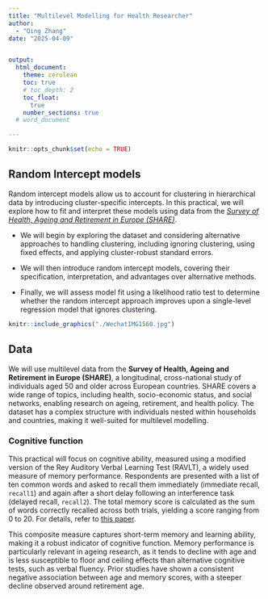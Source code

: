 ```yaml
---
title: "Multilevel Modelling for Health Researcher"
author:
  - "Qing Zhang"
date: "2025-04-09"


output: 
  html_document:
    theme: cerulean
    toc: true
    # toc_depth: 2
    toc_float:
      true
    number_sections: true
  # word_document

---
```


```r
knitr::opts_chunk$set(echo = TRUE)
```

## Random Intercept models

Random intercept models allow us to account for clustering in hierarchical data by introducing cluster-specific intercepts. In this practical, we will explore how to fit and interpret these models using data from the 
*[Survey of Health, Ageing and Retirement in Europe (SHARE)](https://share-eric.eu/)*.

 - We will begin by exploring the dataset and considering alternative approaches to handling clustering, including ignoring clustering, using fixed effects, and applying cluster-robust standard errors.

 - We will then introduce random intercept models, covering their specification, interpretation, and advantages over alternative methods.

 - Finally, we will assess model fit using a likelihood ratio test to determine whether the random intercept approach improves upon a single-level regression model that ignores clustering.


```r
knitr::include_graphics("./WechatIMG1560.jpg")
```

## Data
We will use multilevel data from the **Survey of Health, Ageing and Retirement in Europe (SHARE)**, a longitudinal, cross-national study of individuals aged 50 and older across European countries. SHARE covers a wide range of topics, including health, socio-economic status, and social networks, enabling research on ageing, retirement, and health policy. The dataset has a complex structure with individuals nested within households and countries, making it well-suited for multilevel modelling.

### Cognitive function

This practical will focus on cognitive ability, measured using a modified version of the Rey Auditory Verbal Learning Test (RAVLT), a widely used measure of memory performance. Respondents are presented with a list of ten common words and asked to recall them immediately (immediate recall, `recall1`) and again after a short delay following an interference task (delayed recall, `recall2`). The total memory score is calculated as the sum of words correctly recalled across both trials, yielding a score ranging from 0 to 20. For details, refer to [this paper](https://www.sciencedirect.com/science/article/pii/S0167629617308299).

This composite measure captures short-term memory and learning ability, making it a robust indicator of cognitive function. Memory performance is particularly relevant in ageing research, as it tends to decline with age and is less susceptible to floor and ceiling effects than alternative cognitive tests, such as verbal fluency. Prior studies have shown a consistent negative association between age and memory scores, with a steeper decline observed around retirement age.


